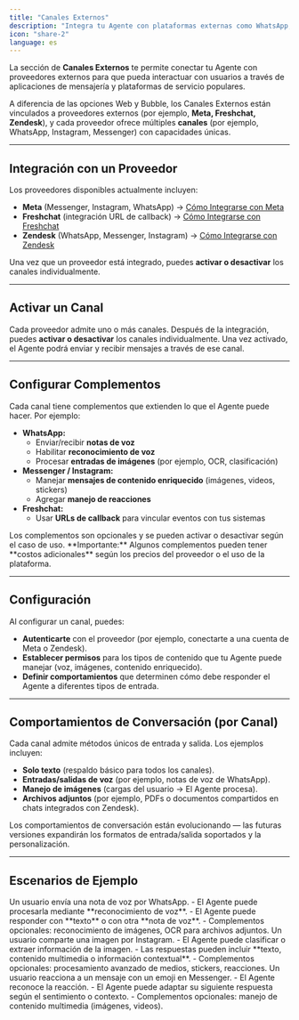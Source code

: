 ```yaml
---
title: "Canales Externos"
description: "Integra tu Agente con plataformas externas como WhatsApp, Instagram, Messenger, Freshchat y Zendesk"
icon: "share-2"
language: es
---
```


La sección de **Canales Externos** te permite conectar tu Agente con proveedores externos para que pueda interactuar con usuarios a través de aplicaciones de mensajería y plataformas de servicio populares.

A diferencia de las opciones Web y Bubble, los Canales Externos están vinculados a proveedores externos (por ejemplo, **Meta, Freshchat, Zendesk**), y cada proveedor ofrece múltiples **canales** (por ejemplo, WhatsApp, Instagram, Messenger) con capacidades únicas.

---

## Integración con un Proveedor

Los proveedores disponibles actualmente incluyen:
- **Meta** (Messenger, Instagram, WhatsApp) → [Cómo Integrarse con Meta](/integration-guides/es/como-integrarse-con-meta.mdx)
- **Freshchat** (integración URL de callback) → [Cómo Integrarse con Freshchat](/integration-guides/es/como-integrarse-con-freshchat.mdx)
- **Zendesk** (WhatsApp, Messenger, Instagram) → [Cómo Integrarse con Zendesk](/integration-guides/es/como-integrarse-con-zendesk.mdx)

Una vez que un proveedor está integrado, puedes **activar o desactivar** los canales individualmente.

---

## Activar un Canal

Cada proveedor admite uno o más canales. Después de la integración, puedes **activar o desactivar** los canales individualmente. Una vez activado, el Agente podrá enviar y recibir mensajes a través de ese canal.

---

## Configurar Complementos

Cada canal tiene complementos que extienden lo que el Agente puede hacer. Por ejemplo:
- **WhatsApp:**
  - Enviar/recibir **notas de voz**
  - Habilitar **reconocimiento de voz**
  - Procesar **entradas de imágenes** (por ejemplo, OCR, clasificación)
- **Messenger / Instagram:**
  - Manejar **mensajes de contenido enriquecido** (imágenes, videos, stickers)
  - Agregar **manejo de reacciones**
- **Freshchat:**
  - Usar **URLs de callback** para vincular eventos con tus sistemas

<Note>
Los complementos son opcionales y se pueden activar o desactivar según el caso de uso.
**Importante:** Algunos complementos pueden tener **costos adicionales** según los precios del proveedor o el uso de la plataforma.
</Note>

---

## Configuración

Al configurar un canal, puedes:
- **Autenticarte** con el proveedor (por ejemplo, conectarte a una cuenta de Meta o Zendesk).
- **Establecer permisos** para los tipos de contenido que tu Agente puede manejar (voz, imágenes, contenido enriquecido).
- **Definir comportamientos** que determinen cómo debe responder el Agente a diferentes tipos de entrada.

---

## Comportamientos de Conversación (por Canal)

Cada canal admite métodos únicos de entrada y salida. Los ejemplos incluyen:
- **Solo texto** (respaldo básico para todos los canales).
- **Entradas/salidas de voz** (por ejemplo, notas de voz de WhatsApp).
- **Manejo de imágenes** (cargas del usuario → El Agente procesa).
- **Archivos adjuntos** (por ejemplo, PDFs o documentos compartidos en chats integrados con Zendesk).

<Note>
Los comportamientos de conversación están evolucionando — las futuras versiones expandirán los formatos de entrada/salida soportados y la personalización.
</Note>

---

## Escenarios de Ejemplo

<AccordionGroup>
  <Accordion title="WhatsApp – Voz y Multimedia" icon="phone">
    Un usuario envía una nota de voz por WhatsApp.
    - El Agente puede procesarla mediante **reconocimiento de voz**.
    - El Agente puede responder con **texto** o con otra **nota de voz**.
    - Complementos opcionales: reconocimiento de imágenes, OCR para archivos adjuntos.
  </Accordion>

  <Accordion title="Instagram – Imágenes y Multimedia" icon="image">
    Un usuario comparte una imagen por Instagram.
    - El Agente puede clasificar o extraer información de la imagen.
    - Las respuestas pueden incluir **texto, contenido multimedia o información contextual**.
    - Complementos opcionales: procesamiento avanzado de medios, stickers, reacciones.
  </Accordion>

  <Accordion title="Messenger – Interacción" icon="message-circle">
    Un usuario reacciona a un mensaje con un emoji en Messenger.
    - El Agente reconoce la reacción.
    - El Agente puede adaptar su siguiente respuesta según el sentimiento o contexto.
    - Complementos opcionales: manejo de contenido multimedia (imágenes, videos).
  </Accordion>
</AccordionGroup>